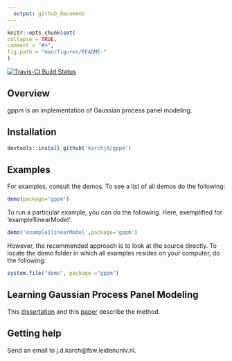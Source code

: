 ```yaml
---
  output: github_document
---
```


  <!-- README.md is generated from README.Rmd. Please edit that file -->

  ```r
knitr::opts_chunk$set(
  collapse = TRUE,
  comment = "#>",
  fig.path = "man/figures/README-"
)
```


[![Travis-CI Build Status](https://travis-ci.org/karchjd/gppm.svg?branch=master)](https://travis-ci.org/karchjd/gppm)
<!-- [![CRAN_Status_Badge](http://www.r-pkg.org/badges/version/ggplot2)](https://cran.r-project.org/package=ggplot2)-->


## Overview

gppm is an implementation of Gaussian process panel modeling.

## Installation

```r
devtools::install_github('karchjd/gppm')
```

## Examples
For examples, consult the demos. To see a list of all demos do the following:
```r
demo(package='gppm')
```

To run a particular example, you can do the following. Here, exemplified for 'example1linearModel':
```r
demo('example1linearModel',package='gppm')
```

However, the recommended approach is to look at the source directly. To locate the demo folder in which all examples resides on your computer, do the following:
```r
system.file("demo", package ="gppm")
```

## Learning Gaussian Process Panel Modeling

This [dissertation][diss] and this [paper][pap] describe the method.

## Getting help

Send an email to j.d.karch@fsw.leidenuniv.nl.

[diss]: https://edoc.hu-berlin.de/handle/18452/18293
[pap]: https://psyarxiv.com/kvw5y/
